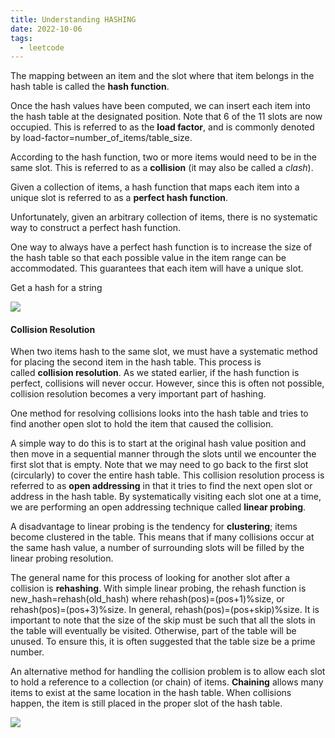 ```yaml
---
title: Understanding HASHING
date: 2022-10-06
tags:
  - leetcode
---
```

The mapping between an item and the slot where that item belongs in the hash table is called the **hash function**.

Once the hash values have been computed, we can insert each item into the hash table at the designated position. Note that 6 of the 11 slots are now occupied. This is referred to as the **load factor**, and is commonly denoted by load-factor=number_of_items/table_size.

According to the hash function, two or more items would need to be in the same slot. This is referred to as a **collision** (it may also be called a *clash*).

Given a collection of items, a hash function that maps each item into a unique slot is referred to as a **perfect hash function**.

Unfortunately, given an arbitrary collection of items, there is no systematic way to construct a perfect hash function.

One way to always have a perfect hash function is to increase the size of the hash table so that each possible value in the item range can be accommodated. This guarantees that each item will have a unique slot.

Get a hash for a string

![](https://runestone.academy/ns/books/published/pythonds3/_images/stringhash.png)

#### Collision Resolution

When two items hash to the same slot, we must have a systematic method for placing the second item in the hash table. This process is called **collision resolution**. As we stated earlier, if the hash function is perfect, collisions will never occur. However, since this is often not possible, collision resolution becomes a very important part of hashing.

One method for resolving collisions looks into the hash table and tries to find another open slot to hold the item that caused the collision.

A simple way to do this is to start at the original hash value position and then move in a sequential manner through the slots until we encounter the first slot that is empty. Note that we may need to go back to the first slot (circularly) to cover the entire hash table. This collision resolution process is referred to as **open addressing** in that it tries to find the next open slot or address in the hash table. By systematically visiting each slot one at a time, we are performing an open addressing technique called **linear probing**.

A disadvantage to linear probing is the tendency for **clustering**; items become clustered in the table. This means that if many collisions occur at the same hash value, a number of surrounding slots will be filled by the linear probing resolution.

The general name for this process of looking for another slot after a collision is **rehashing**. With simple linear probing, the rehash function is new_hash=rehash(old_hash) where rehash(pos)=(pos+1)%size, or rehash(pos)=(pos+3)%size. In general, rehash(pos)=(pos+skip)%size. It is important to note that the size of the skip must be such that all the slots in the table will eventually be visited. Otherwise, part of the table will be unused. To ensure this, it is often suggested that the table size be a prime number.

An alternative method for handling the collision problem is to allow each slot to hold a reference to a collection (or chain) of items. **Chaining** allows many items to exist at the same location in the hash table. When collisions happen, the item is still placed in the proper slot of the hash table.

![](https://runestone.academy/ns/books/published/pythonds3/_images/chaining.png)